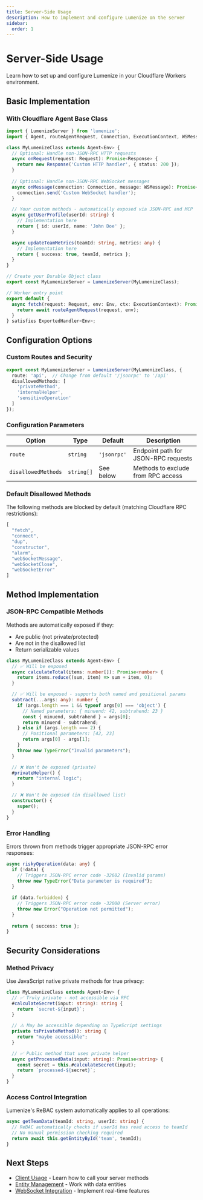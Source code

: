 ```yaml
---
title: Server-Side Usage
description: How to implement and configure Lumenize on the server
sidebar:
  order: 1
---
```


# Server-Side Usage

Learn how to set up and configure Lumenize in your Cloudflare Workers environment.

## Basic Implementation

### With Cloudflare Agent Base Class

```typescript
import { LumenizeServer } from 'lumenize';
import { Agent, routeAgentRequest, Connection, ExecutionContext, WSMessage } from 'agents';

class MyLumenizeClass extends Agent<Env> {
  // Optional: Handle non-JSON-RPC HTTP requests
  async onRequest(request: Request): Promise<Response> {
    return new Response('Custom HTTP handler', { status: 200 });
  }
  
  // Optional: Handle non-JSON-RPC WebSocket messages
  async onMessage(connection: Connection, message: WSMessage): Promise<void> {
    connection.send('Custom WebSocket handler');
  }

  // Your custom methods - automatically exposed via JSON-RPC and MCP
  async getUserProfile(userId: string) {
    // Implementation here
    return { id: userId, name: 'John Doe' };
  }

  async updateTeamMetrics(teamId: string, metrics: any) {
    // Implementation here
    return { success: true, teamId, metrics };
  }
}

// Create your Durable Object class
export const MyLumenizeServer = LumenizeServer(MyLumenizeClass);

// Worker entry point
export default {
  async fetch(request: Request, env: Env, ctx: ExecutionContext): Promise<Response> {
    return await routeAgentRequest(request, env);
  }
} satisfies ExportedHandler<Env>;
```

## Configuration Options

### Custom Routes and Security

```typescript
export const MyLumenizeServer = LumenizeServer(MyLumenizeClass, {
  route: 'api',  // Change from default '/jsonrpc' to '/api'
  disallowedMethods: [
    'privateMethod',
    'internalHelper',
    'sensitiveOperation'
  ]
});
```

### Configuration Parameters

| Option | Type | Default | Description |
|--------|------|---------|-------------|
| `route` | `string` | `'jsonrpc'` | Endpoint path for JSON-RPC requests |
| `disallowedMethods` | `string[]` | See below | Methods to exclude from RPC access |

### Default Disallowed Methods

The following methods are blocked by default (matching Cloudflare RPC restrictions):

```typescript
[
  "fetch",
  "connect", 
  "dup",
  "constructor",
  "alarm",
  "webSocketMessage",
  "webSocketClose", 
  "webSocketError"
]
```

## Method Implementation

### JSON-RPC Compatible Methods

Methods are automatically exposed if they:
- Are public (not private/protected)
- Are not in the disallowed list
- Return serializable values

```typescript
class MyLumenizeClass extends Agent<Env> {
  // ✅ Will be exposed
  async calculateTotal(items: number[]): Promise<number> {
    return items.reduce((sum, item) => sum + item, 0);
  }

  // ✅ Will be exposed - supports both named and positional params
  subtract(...args: any): number {
    if (args.length === 1 && typeof args[0] === 'object') {
      // Named parameters: { minuend: 42, subtrahend: 23 }
      const { minuend, subtrahend } = args[0];
      return minuend - subtrahend;
    } else if (args.length === 2) {
      // Positional parameters: [42, 23]
      return args[0] - args[1];
    }
    throw new TypeError("Invalid parameters");
  }

  // ❌ Won't be exposed (private)
  #privateHelper() {
    return "internal logic";
  }

  // ❌ Won't be exposed (in disallowed list)
  constructor() {
    super();
  }
}
```

### Error Handling

Errors thrown from methods trigger appropriate JSON-RPC error responses:

```typescript
async riskyOperation(data: any) {
  if (!data) {
    // Triggers JSON-RPC error code -32602 (Invalid params)
    throw new TypeError("Data parameter is required");
  }
  
  if (data.forbidden) {
    // Triggers JSON-RPC error code -32000 (Server error)
    throw new Error("Operation not permitted");
  }
  
  return { success: true };
}
```

## Security Considerations

### Method Privacy

Use JavaScript native private methods for true privacy:

```typescript
class MyLumenizeClass extends Agent<Env> {
  // ✅ Truly private - not accessible via RPC
  #calculateSecret(input: string): string {
    return `secret-${input}`;
  }

  // ⚠️ May be accessible depending on TypeScript settings
  private tsPrivateMethod(): string {
    return "maybe accessible";
  }

  // ✅ Public method that uses private helper
  async getProcessedData(input: string): Promise<string> {
    const secret = this.#calculateSecret(input);
    return `processed-${secret}`;
  }
}
```

### Access Control Integration

Lumenize's ReBAC system automatically applies to all operations:

```typescript
async getTeamData(teamId: string, userId: string) {
  // ReBAC automatically checks if userId has read access to teamId
  // No manual permission checking required
  return await this.getEntityById('team', teamId);
}
```

## Next Steps

- [Client Usage](/docs/usage/client) - Learn how to call your server methods
- [Entity Management](/docs/usage/entities) - Work with data entities
- [WebSocket Integration](/docs/usage/websockets) - Implement real-time features
